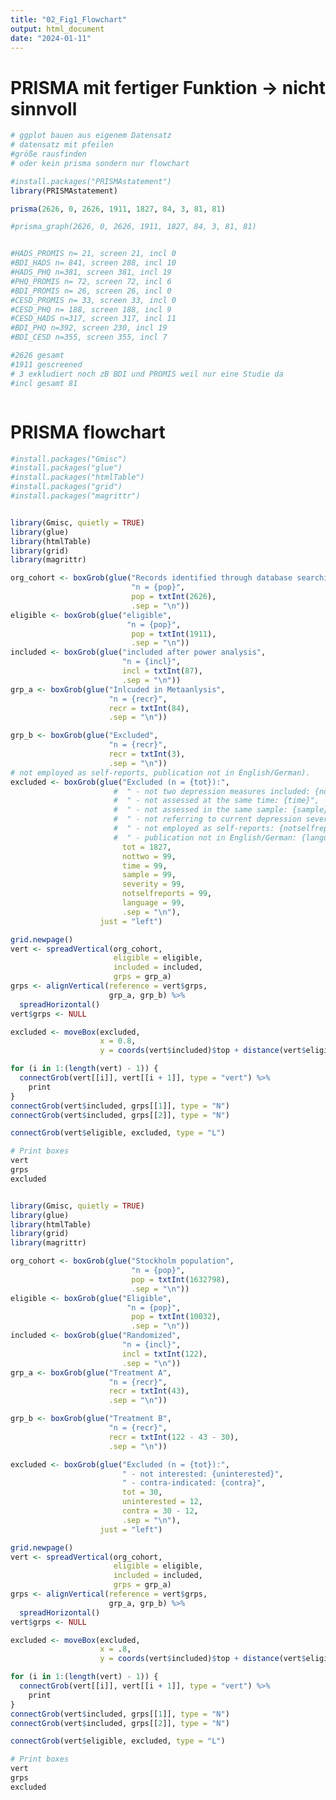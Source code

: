 ```yaml
---
title: "02_Fig1_Flowchart"
output: html_document
date: "2024-01-11"
---
```

# PRISMA mit fertiger Funktion -> nicht sinnvoll
```r
# ggplot bauen aus eigenem Datensatz 
# datensatz mit pfeilen 
#größe rausfinden
# oder kein prisma sondern nur flowchart 

#install.packages("PRISMAstatement")
library(PRISMAstatement)

prisma(2626, 0, 2626, 1911, 1827, 84, 3, 81, 81)

#prisma_graph(2626, 0, 2626, 1911, 1827, 84, 3, 81, 81)


#HADS_PROMIS n= 21, screen 21, incl 0
#BDI_HADS n= 841, screen 288, incl 10
#HADS_PHQ n=381, screen 381, incl 19
#PHQ_PROMIS n= 72, screen 72, incl 6
#BDI_PROMIS n= 26, screen 26, incl 0
#CESD_PROMIS n= 33, screen 33, incl 0
#CESD_PHQ n= 188, screen 188, incl 9
#CESD_HADS n=317, screen 317, incl 11
#BDI_PHQ n=392, screen 230, incl 19
#BDI_CESD n=355, screen 355, incl 7

#2626 gesamt
#1911 gescreened 
# 3 exkludiert noch zB BDI und PROMIS weil nur eine Studie da 
#incl gesamt 81



```


# PRISMA flowchart
```r
#install.packages("Gmisc")
#install.packages("glue")
#install.packages("htmlTable")
#install.packages("grid")
#install.packages("magrittr")


library(Gmisc, quietly = TRUE)
library(glue)
library(htmlTable)
library(grid)
library(magrittr)

org_cohort <- boxGrob(glue("Records identified through database searching (Medline (Ovid) and Embase",
                           "n = {pop}",
                           pop = txtInt(2626),
                           .sep = "\n"))
eligible <- boxGrob(glue("eligible",
                          "n = {pop}",
                           pop = txtInt(1911),
                           .sep = "\n"))
included <- boxGrob(glue("included after power analysis",
                         "n = {incl}",
                         incl = txtInt(87),
                         .sep = "\n"))
grp_a <- boxGrob(glue("Inlcuded in Metaanlysis",
                      "n = {recr}",
                      recr = txtInt(84),
                      .sep = "\n"))

grp_b <- boxGrob(glue("Excluded",
                      "n = {recr}",
                      recr = txtInt(3),
                      .sep = "\n"))
# not employed as self-reports, publication not in English/German).
excluded <- boxGrob(glue("Excluded (n = {tot}):",
                       #  " - not two depression measures included: {nottwo}",
                       #  " - not assessed at the same time: {time}",
                       #  " - not assessed in the same sample: {sample}",
                       #  " - not referring to current depression severity: {severity}",
                       #  " - not employed as self-reports: {notselfreports}",
                       #  " - publication not in English/German: {language}",
                         tot = 1827,
                         nottwo = 99,
                         time = 99,
                         sample = 99,
                         severity = 99,
                         notselfreports = 99,
                         language = 99,
                         .sep = "\n"),
                    just = "left")

grid.newpage()
vert <- spreadVertical(org_cohort,
                       eligible = eligible,
                       included = included,
                       grps = grp_a)
grps <- alignVertical(reference = vert$grps,
                      grp_a, grp_b) %>%
  spreadHorizontal()
vert$grps <- NULL

excluded <- moveBox(excluded,
                    x = 0.8,
                    y = coords(vert$included)$top + distance(vert$eligible, vert$included, half = TRUE, center = FALSE))

for (i in 1:(length(vert) - 1)) {
  connectGrob(vert[[i]], vert[[i + 1]], type = "vert") %>%
    print
}
connectGrob(vert$included, grps[[1]], type = "N")
connectGrob(vert$included, grps[[2]], type = "N")

connectGrob(vert$eligible, excluded, type = "L")

# Print boxes
vert
grps
excluded



```

```r


library(Gmisc, quietly = TRUE)
library(glue)
library(htmlTable)
library(grid)
library(magrittr)

org_cohort <- boxGrob(glue("Stockholm population",
                           "n = {pop}",
                           pop = txtInt(1632798),
                           .sep = "\n"))
eligible <- boxGrob(glue("Eligible",
                          "n = {pop}",
                           pop = txtInt(10032),
                           .sep = "\n"))
included <- boxGrob(glue("Randomized",
                         "n = {incl}",
                         incl = txtInt(122),
                         .sep = "\n"))
grp_a <- boxGrob(glue("Treatment A",
                      "n = {recr}",
                      recr = txtInt(43),
                      .sep = "\n"))

grp_b <- boxGrob(glue("Treatment B",
                      "n = {recr}",
                      recr = txtInt(122 - 43 - 30),
                      .sep = "\n"))

excluded <- boxGrob(glue("Excluded (n = {tot}):",
                         " - not interested: {uninterested}",
                         " - contra-indicated: {contra}",
                         tot = 30,
                         uninterested = 12,
                         contra = 30 - 12,
                         .sep = "\n"),
                    just = "left")

grid.newpage()
vert <- spreadVertical(org_cohort,
                       eligible = eligible,
                       included = included,
                       grps = grp_a)
grps <- alignVertical(reference = vert$grps,
                      grp_a, grp_b) %>%
  spreadHorizontal()
vert$grps <- NULL

excluded <- moveBox(excluded,
                    x = .8,
                    y = coords(vert$included)$top + distance(vert$eligible, vert$included, half = TRUE, center = FALSE))

for (i in 1:(length(vert) - 1)) {
  connectGrob(vert[[i]], vert[[i + 1]], type = "vert") %>%
    print
}
connectGrob(vert$included, grps[[1]], type = "N")
connectGrob(vert$included, grps[[2]], type = "N")

connectGrob(vert$eligible, excluded, type = "L")

# Print boxes
vert
grps
excluded

```